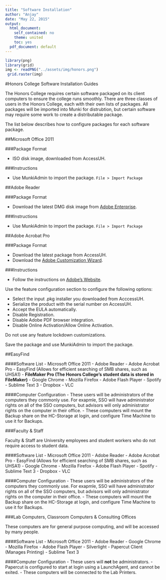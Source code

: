 ```yaml
---
title: "Software Installation"
author: "Anjay"
date: "May 22, 2015"
output:
  html_document:
    self_contained: no
    theme: united
    toc: yes
  pdf_document: default
---
```


```r
library(png)
library(grid)
img <- readPNG("../assets/img/honors.png")
 grid.raster(img)
```

#Honors College Software Installation Guides

The Honors College requires certain software packaged on its client computers to ensure the college runs smoothly. There are three classes of users in the Honors College, each with their own lists of packages. All packages will be imported into Munki for distrubtion, but certain software may require some work to create a distributable package.

The list below describes how to configure packages for each software package.


##Microsoft Office 2011

###Package Format

- ISO disk image, downloaded from AccessUH.

###Instructions

- Use MunkiAdmin to import the package. ````File > Import Package````

##Adobe Reader

###Package Format

- Download the latest DMG disk image from [Adobe Enterprise](http://get.adobe.com/reader/enterprise/).

###Instructions

- Use MunkiAdmin to import the package. ````File > Import Package````

##Adobe Acrobat Pro

###Package Format

- Download the latest package from AccessUH.
- Download the [Adobe Customization Wizard](http://www.adobe.com/support/downloads/detail.jsp?ftpID=5512).

###Instructions

- Follow the instructions on [Adobe's Website](http://www.adobe.com/devnet-docs/acrobatetk/tools/MacWiz/index.html).

Use the feature configuration section to configure the following options:

- Select the input .pkg installer you downloaded from AcccessUH.
- Serialize the product with the serial number on AccessUH.
- Accept the EULA automatically.
- Disable Registration.
- Disable Adobe PDF browser integration.
- Disable Online Activation/Allow Online Activation.

Do not use any feature lockdown customizations.

Save the package and use MunkiAdmin to import the package.

##EasyFind




####Software List
- Microsoft Office 2011
- Adobe Reader
- Adobe Acrobat Pro
- EasyFind (Allows for efficient searching of SMB shares, such as UHSA1)
- **FileMaker Pro (The Honors College's student data is stored in FileMaker)**
- Google Chrome
- Mozilla Firefox
- Adobe Flash Player
- Spotify
- Sublime Text 3
- Dropbox
- VLC

####Computer Configuration
- These users will be administrators of the computers they commonly use. For exapmle, SSO will have administrator rights on all of the SSO computers, but advisors will only administrator rights on the computer in their office.
- These computers will mount the Backup share on the HC-Storage at login, and configure Time Machine to use it for Backups.

###Faculty & Staff

Faculty & Staff are University employees and student workers who do not require access to student data.

####Software List
- Microsoft Office 2011
- Adobe Reader
- Adobe Acrobat Pro
- EasyFind (Allows for efficient searching of SMB shares, such as UHSA1)
- Google Chrome
- Mozilla Firefox
- Adobe Flash Player
- Spotify
- Sublime Text 3
- Dropbox
- VLC

####Computer Configuration
- These users will be administrators of the computers they commonly use. For exapmle, SSO will have administrator rights on all of the SSO computers, but advisors will only administrator rights on the computer in their office.
- These computers will mount the Backup share on the HC-Storage at login, and configure Time Machine to use it for Backups.

###Lab Computers, Classroom Computers & Consulting Offices

These computers are for general purpose computing, and will be accessed by many people.

####Software List
- Microsoft Office 2011
- Adobe Reader
- Google Chrome
- Mozilla Firefox
- Adobe Flash Player
- Silverlight
- Papercut Client (Manages Printing)
- Sublime Text 3

####Computer Configuration
- These users will **not** be administrators.
- Papercut is configured to start at login using a LaunchAgent, and cannot be exited.
- These computers will be connected to the Lab Printers.